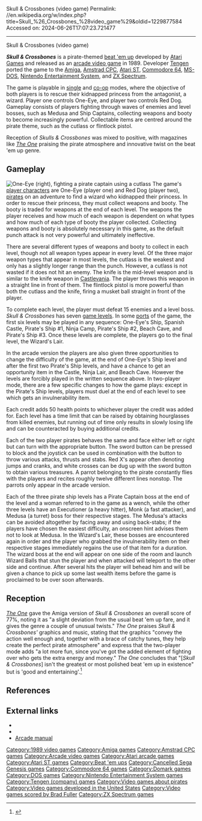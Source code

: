 Skull & Crossbones (video game)
Permalink: //en.wikipedia.org/w/index.php?title=Skull_%26_Crossbones_%28video_game%29&oldid=1229877584
Accessed on: 2024-06-26T17:07:23.721477



------
Skull & Crossbones (video game)
{{Short description|1989 video game}}
{{distinguish|Skull and Bones (video game)}}
{{refimprove|date=March 2020}}
{{Infobox video game
|image=Skull & Crossbones Arcade Title Screen.png
|caption=
|developer=[[Atari Games]] (arcade)<br>[[Tengen (company)|Tengen]] (C64, NES)
|publisher=[[Atari Games]] (arcade)<br>[[Domark]]<br>[[Tengen (company)|Tengen]] (NES)
|producer=
|designer=Mike Hally
|programmer=Bob Flanagan
|artist=Sam Comstock<br>Bridget Erdmann<br>Deborah Short<br>Nick Stern<br>Susan G. McBride
|composer=Hal Canon<br>Don Diekneite<br>Brad Fuller<br>Byron Sheppard
|platforms=[[Arcade game|Arcade]], [[Amiga]], [[Amstrad CPC]], [[Atari ST]], [[Commodore 64]], [[MS-DOS]], [[Nintendo Entertainment System|NES]], [[ZX Spectrum]]
|released={{vgrelease|NA|1989}}
|genre=[[Beat 'em up]]
|modes=[[Single-player video game|Single-player]], [[two-player]]
}}

'''''Skull & Crossbones''''' is a pirate-themed [[beat 'em up]] developed by [[Atari Games]] and released as an [[arcade video game]] in 1989. Developer [[Tengen (company)|Tengen]] ported the game to the [[Amiga]], [[Amstrad CPC]], [[Atari ST]], [[Commodore 64]], [[MS-DOS]], [[Nintendo Entertainment System]], and [[ZX Spectrum]].

The game is playable in [[Single-player video game|single]] and [[Cooperative video game|co-op]] modes, where the objective of both players is to rescue their kidnapped princess from the antagonist, a wizard. Player one controls One-Eye, and player two controls Red Dog. Gameplay consists of players fighting through waves of enemies and level bosses, such as Medusa and Ship Captains, collecting weapons and booty to become increasingly powerful. Collectable items are centred around the pirate theme, such as the cutlass or flintlock pistol.

Reception of ''Skulls & Crossbones'' was mixed to positive, with magazines like [[The One (magazine)|''The One'']] praising the pirate atmosphere and innovative twist on the beat 'em up genre.

==Gameplay==
[[File:Skull_&_Crossbones_Arcade_Gameplay_Screenshot.png|thumb|left|One-Eye (right), fighting a pirate captain using a cutlass]]
The game's [[player character]]s are One-Eye (player one) and Red Dog (player two), [[pirate]]s on an adventure to find a wizard who kidnapped their princess. In order to rescue their princess, they must collect weapons and booty. The booty is traded for weapons at the end of each level. The weapons the player receives and how much of each weapon is dependent on what types and how much of each type of booty the player collected. Collecting weapons and booty is absolutely necessary in this game, as the default punch attack is not very powerful and ultimately ineffective. 

There are several different types of weapons and booty to collect in each level, though not all weapon types appear in every level. Of the three major weapon types that appear in most levels, the cutlass is the weakest and only has a slightly longer range than the punch. However, a cutlass is not wasted if it does not hit an enemy. The knife is the mid-level weapon and is similar to the knife weapon in [[Castlevania]]. The player throws this weapon in a straight line in front of them. The flintlock pistol is more powerful than both the cutlass and the knife, firing a musket ball straight in front of the player. 

To complete each level, the player must defeat 15 enemies and a level boss. ''Skull & Crossbones'' has seven [[Level (video gaming)|game levels]]. In some [[Porting|ports]] of the game, the first six levels may be played in any sequence: One-Eye's Ship, Spanish Castle, Pirate's Ship #1, Ninja Camp, Pirate's Ship #2, Beach Cave, and Pirate's Ship #3. Once these levels are complete, the players go to the final level, the Wizard's Lair.

In the arcade version the players are also given three opportunities to change the difficulty of the game, at the end of One-Eye's Ship level and after the first two Pirate's Ship levels, and have a chance to get an opportunity item in the Castle, Ninja Lair, and Beach Cave. However the levels are forcibly played in the written sequence above. In two-player mode, there are a few specific changes to how the game plays: except in the Pirate's Ship levels, players must duel at the end of each level to see which gets an invulnerability item.

Each credit adds 50 health points to whichever player the credit was added for. Each level has a time limit that can be raised by obtaining hourglasses from killed enemies, but running out of time only results in slowly losing life and can be counteracted by buying additional credits.

Each of the two player pirates behaves the same and face either left or right but can turn with the appropriate button. The sword button can be pressed to block and the joystick can be used in combination with the button to throw various attacks, thrusts and stabs. Red X's appear often denoting jumps and cranks, and white crosses can be dug up with the sword button to obtain various treasures. A parrot belonging to the pirate constantly flies with the players and recites roughly twelve different lines nonstop. The parrots only appear in the arcade version.

Each of the three pirate ship levels has a Pirate Captain boss at the end of the level and a woman referred to in the game as a wench, while the other three levels have an Executioner (a heavy hitter), Monk (a fast attacker), and Medusa (a turret) boss for their respective stages. The Medusa's attacks can be avoided altogether by facing away and using back-stabs; if the players have chosen the easiest difficulty, an onscreen hint advises them not to look at Medusa. In the Wizard's Lair, these bosses are encountered again in order and the player who grabbed the invulnerability item on their respective stages immediately regains the use of that item for a duration. The wizard boss at the end will appear on one side of the room and launch Wizard Balls that stun the player and when attacked will teleport to the other side and continue. After several hits the player will behead him and will be given a chance to pick up some last wealth items before the game is proclaimed to be over soon afterwards.

==Reception==
''[[The One (magazine)|The One]]'' gave the Amiga version of ''Skull & Crossbones'' an overall score of 77%, noting it as "a slight deviation from the usual beat 'em up fare, and it gives the genre a couple of unusual twists." ''The One'' praises ''Skull & Crossbones' '' graphics and music, stating that the graphics "convey the action well enough and, together with a brace of catchy tunes, they help create the perfect pirate atmosphere"  and express that the two-player mode adds "a lot more fun, since you've got the added element of fighting over who gets the extra energy and money." ''The One'' concludes that "[''Skull & Crossbones''] isn't the greatest or most polished beat 'em up in existence" but is 'good and entertaining'.<ref name=theone>{{cite magazine|title = Skull and Crossbones Review|date = May 1991|url = https://archive.org/details/theone-magazine-32/page/n79|magazine = The One|publisher = emap Images|last = Watsham|first = Julian|issue = 32|pages = 74–75}}</ref>

==References==
{{Reflist}}

==External links==
*{{moby game|id=/skull-crossbones|name=''Skull & Crossbones''}}
*{{KLOV game|id=9561|name=Skull & Crossbones}}
*[https://archive.org/details/ArcadeGameManualSkullandcrossbones Arcade manual]

{{Atari Games}}

{{DEFAULTSORT:Skull and Crossbones}}
[[Category:1989 video games]]
[[Category:Amiga games]]
[[Category:Amstrad CPC games]]
[[Category:Arcade video games]]
[[Category:Atari arcade games]]
[[Category:Atari ST games]]
[[Category:Beat 'em ups]]
[[Category:Cancelled Sega Genesis games]]
[[Category:Commodore 64 games]]
[[Category:Domark games]]
[[Category:DOS games]]
[[Category:Nintendo Entertainment System games]]
[[Category:Tengen (company) games]]
[[Category:Video games about pirates]]
[[Category:Video games developed in the United States]]
[[Category:Video games scored by Brad Fuller]]
[[Category:ZX Spectrum games]]